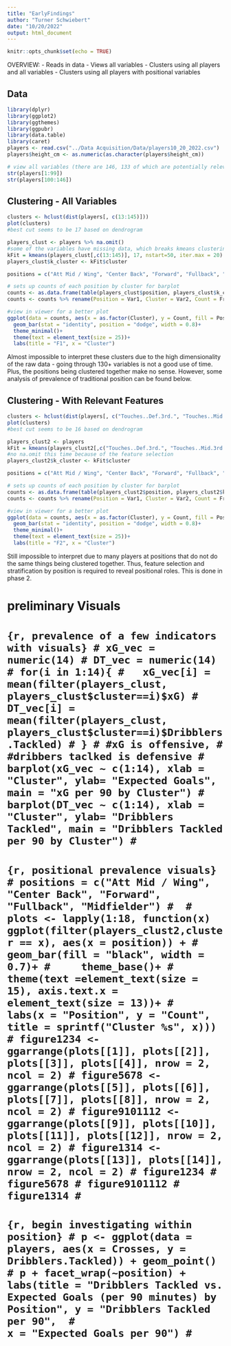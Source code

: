 ```yaml
---
title: "EarlyFindings"
author: "Turner Schwiebert"
date: "10/20/2022"
output: html_document
---
```


```r
knitr::opts_chunk$set(echo = TRUE)
```

OVERVIEW:
- Reads in data
- Views all variables
- Clusters using all players and all variables
- Clusters using all players with positional variables 


## Data

```r
library(dplyr)
library(ggplot2)
library(ggthemes)
library(ggpubr)
library(data.table)
library(caret)
players <- read.csv("../Data Acquisition/Data/players10_20_2022.csv")
players$height_cm <- as.numeric(as.character(players$height_cm))

# view all variables (there are 146, 133 of which are potentially relevant to analysis)
str(players[1:99])
str(players[100:146])
```

## Clustering - All Variables

```r
clusters <- hclust(dist(players[, c(13:145)]))
plot(clusters)
#best cut seems to be 17 based on dendrogram

players_clust <- players %>% na.omit() 
#some of the variables have missing data, which breaks kmeans clustering. Thus, NA's are ommitted (another disadvantage of using all 133 variables)
kFit = kmeans(players_clust[,c(13:145)], 17, nstart=50, iter.max = 20)
players_clust$k_cluster <- kFit$cluster
```

```r
positions = c("Att Mid / Wing", "Center Back", "Forward", "Fullback", "Midfielder")

# sets up counts of each position by cluster for barplot
counts <- as.data.frame(table(players_clust$position, players_clust$k_cluster))
counts <- counts %>% rename(Position = Var1, Cluster = Var2, Count = Freq)

#view in viewer for a better plot
ggplot(data = counts, aes(x = as.factor(Cluster), y = Count, fill = Position)) +
  geom_bar(stat = "identity", position = "dodge", width = 0.8)+
  theme_minimal()+
  theme(text = element_text(size = 25))+
  labs(title = "F1", x = "Cluster")
```

Almost impossible to interpret these clusters due to the high dimensionality of the raw data - going through 130+ variables is not a good use of time. Plus, the positions being clustered together make no sense. However, some analysis of prevalence of traditional position can be found below. 

## Clustering - With Relevant Features

```r
clusters <- hclust(dist(players[, c("Touches..Def.3rd.", "Touches..Mid.3rd.", "Touches..Att.3rd.", "Crosses", "Shots.Total", "Aerials.won", "Ball.Recoveries", "Shot.Creating.Actions", "Players.Dribbled.Past", "Progressive.Passes")]))
plot(clusters)
#best cut seems to be 16 based on dendrogram

players_clust2 <- players
kFit = kmeans(players_clust2[,c("Touches..Def.3rd.", "Touches..Mid.3rd.", "Touches..Att.3rd.", "Crosses", "Shots.Total", "Aerials.won", "Ball.Recoveries", "Shot.Creating.Actions", "Players.Dribbled.Past", "Progressive.Passes")], 16, nstart=50, iter.max = 20)
#no na.omit this time because of the feature selection
players_clust2$k_cluster <- kFit$cluster
```

```r
positions = c("Att Mid / Wing", "Center Back", "Forward", "Fullback", "Midfielder")

# sets up counts of each position by cluster for barplot
counts <- as.data.frame(table(players_clust2$position, players_clust2$k_cluster))
counts <- counts %>% rename(Position = Var1, Cluster = Var2, Count = Freq)

#view in viewer for a better plot
ggplot(data = counts, aes(x = as.factor(Cluster), y = Count, fill = Position)) +
  geom_bar(stat = "identity", position = "dodge", width = 0.8)+
  theme_minimal()+
  theme(text = element_text(size = 25))+
  labs(title = "F2", x = "Cluster")
```

Still impossible to interpret due to many players at positions that do not do the same things being clustered together. Thus, feature selection and stratification by position is required to reveal positional roles. This is done in phase 2. 

# preliminary Visuals

# ```{r, prevalence of a few indicators with visuals}
# xG_vec = numeric(14)
# DT_vec = numeric(14)
# for(i in 1:14){
#   xG_vec[i] = mean(filter(players_clust, players_clust$cluster==i)$xG)
#   DT_vec[i] = mean(filter(players_clust, players_clust$cluster==i)$Dribblers.Tackled)
# }
# #xG is offensive,
# #dribbers taclked is defensive
# barplot(xG_vec ~ c(1:14), xlab = "Cluster", ylab= "Expected Goals", main = "xG per 90 by Cluster")
# barplot(DT_vec ~ c(1:14), xlab = "Cluster", ylab= "Dribblers Tackled", main = "Dribblers Tackled per 90 by Cluster")
# ```
# 
# ```{r, positional prevalence visuals}
# positions = c("Att Mid / Wing", "Center Back", "Forward", "Fullback", "Midfielder")
# 
# plots <- lapply(1:18, function(x) ggplot(filter(players_clust2,cluster == x), aes(x = position)) +
#     geom_bar(fill = "black", width = 0.7)+
#     theme_base()+
#     theme(text =element_text(size = 15), axis.text.x = element_text(size = 13))+
#     labs(x = "Position", y = "Count", title = sprintf("Cluster %s", x)))
# figure1234 <- ggarrange(plots[[1]], plots[[2]], plots[[3]], plots[[4]], nrow = 2, ncol = 2)
# figure5678 <- ggarrange(plots[[5]], plots[[6]], plots[[7]], plots[[8]], nrow = 2, ncol = 2)
# figure9101112 <- ggarrange(plots[[9]], plots[[10]], plots[[11]], plots[[12]], nrow = 2, ncol = 2)
# figure1314 <- ggarrange(plots[[13]], plots[[14]], nrow = 2, ncol = 2)
# figure1234
# figure5678
# figure9101112
# figure1314
# ```
# 
# 
# ```{r, begin investigating within position}
# p <- ggplot(data = players, aes(x = Crosses, y = Dribblers.Tackled)) + geom_point()
# p + facet_wrap(~position) + labs(title = "Dribblers Tackled vs. Expected Goals (per 90 minutes) by Position", y = "Dribblers Tackled per 90", 
#                                  x = "Expected Goals per 90")
# ```



